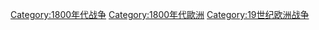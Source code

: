 [[Category:1800年代战争|Category:1800年代战争]]
[[Category:1800年代歐洲|Category:1800年代歐洲]]
[[Category:19世纪欧洲战争|Category:19世纪欧洲战争]]